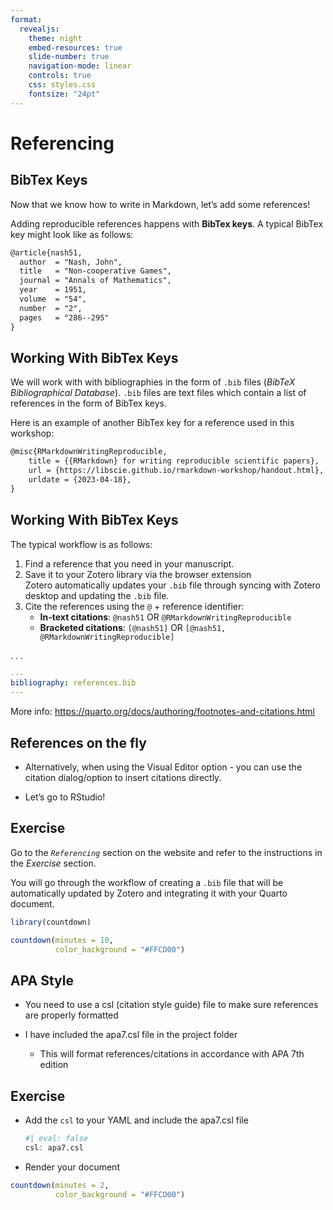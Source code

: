 ```yaml
---
format:
  revealjs:
    theme: night
    embed-resources: true
    slide-number: true
    navigation-mode: linear
    controls: true
    css: styles.css
    fontsize: "24pt"
---
```


# Referencing {background-color="#FFCD00"}

## BibTex Keys

Now that we know how to write in Markdown, let's add some references!

Adding reproducible references happens with **BibTex keys**. A typical BibTex key might look like as follows:

``` markdown
@article{nash51,
  author  = "Nash, John",
  title   = "Non-cooperative Games",
  journal = "Annals of Mathematics",
  year    = 1951,
  volume  = "54",
  number  = "2",
  pages   = "286--295"
}
```

## Working With BibTex Keys

We will work with with bibliographies in the form of `.bib` files (*BibTeX Bibliographical Database*). `.bib` files are text files which contain a list of references in the form of BibTex keys.

Here is an example of another BibTex key for a reference used in this workshop:

``` markdown
@misc{RMarkdownWritingReproducible,
    title = {{RMarkdown} for writing reproducible scientific papers},
    url = {https://libscie.github.io/rmarkdown-workshop/handout.html},
    urldate = {2023-04-18},
}
```

## Working With BibTex Keys {.smaller}

The typical workflow is as follows:

::: incremental
1.  Find a reference that you need in your manuscript.
2.  Save it to your Zotero library via the browser extension\
    Zotero automatically updates your `.bib` file through syncing with Zotero desktop and updating the `.bib` file.
3.  Cite the references using the `@` + reference identifier:
    -   **In-text citations**: `@nash51` OR `@RMarkdownWritingReproducible`
    -   **Bracketed citations**: `[@nash51]` OR `[@nash51, @RMarkdownWritingReproducible]`
:::

. . .

``` yaml
---
bibliography: references.bib
---
```

More info: <https://quarto.org/docs/authoring/footnotes-and-citations.html>

## References on the fly

-   Alternatively, when using the Visual Editor option - you can use the citation dialog/option to insert citations directly.

-   Let's go to RStudio!

## Exercise

Go to the *`Referencing`* section on the website and refer to the instructions in the *Exercise* section.

You will go through the workflow of creating a `.bib` file that will be automatically updated by Zotero and integrating it with your Quarto document.

```r
library(countdown)

countdown(minutes = 10,
          color_background = "#FFCD00")
```

## APA Style

-   You need to use a csl (citation style guide) file to make sure references are properly formatted

-   I have included the apa7.csl file in the project folder

    -   This will format references/citations in accordance with APA 7th edition

## Exercise

-   Add the `csl` to your YAML and include the apa7.csl file

    ```r
    #| eval: false
    csl: apa7.csl
    ```

-   Render your document

```r

countdown(minutes = 2,
          color_background = "#FFCD00")
```
